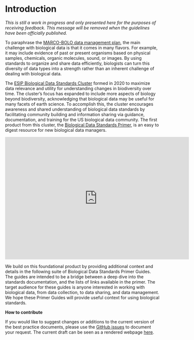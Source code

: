 # Introduction

*This is still a work in progress and only presented here for the purposes of receiving feedback. This message will be removed when the guidelines have been officially published.*

To paraphrase the [MARCO-BOLO data management plan](https://doi.org/10.5281/zenodo.8208410), the main challenge with biological data is that it comes in many flavors. For example, it may include evidence of past or present organisms based on physical samples, chemicals, organic molecules, sound, or images. By using standards to organize and share data efficiently, biologists can turn this diversity of data types into a strength rather than an inherent challenge of dealing with biological data.

The [ESIP Biological Data Standards Cluster](https://wiki.esipfed.org/Biological_Data_Standards_Cluster) formed in 2020 to maximize data relevance and utility for understanding changes in biodiversity over time. The cluster’s focus has expanded to include more aspects of biology beyond biodiversity, acknowledging that biological data may be useful for many facets of earth science. To accomplish this, the cluster encourages awareness and shared understanding of biological data standards by facilitating community building and information sharing via guidance, documentation, and training for the US biological data community. The first product from this cluster, the [Biological Data Standards Primer](https://doi.org/10.6084/m9.figshare.16806712.v2), is an easy to digest resource for new biological data managers.

<iframe src="https://widgets.figshare.com/articles/16806712/embed?show_title=1" width="600" height="400" allowfullscreen frameborder="0"></iframe>

We build on this foundational product by providing additional context and details in the following suite of Biological Data Standards Primer Guides. The guides are intended to be a bridge between a deep dive into the standards documentation, and the lists of links available in the primer. The target audience for these guides is anyone interested in working with biological data, from data collection, to data sharing, and data management. We hope these Primer Guides will provide useful context for using biological standards.

**How to contribute**

If you would like to suggest changes or additions to the current version of the best practice documents, please use the [GitHub issues](https://github.com/ESIPFed/bds-primer-best-practices/issues/new/choose) to document your request. The current draft can be seen as a rendered webpage [here](https://esipfed.github.io/bds-primer-best-practices/).
